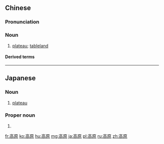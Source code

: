 ==Chinese==
{{zh-forms|[[high]]|[[plain]](s)}}

===Pronunciation===
{{zh-pron
|m=gāoyuán
|c=gou1 jyun4
|h=pfs=kô-ngièn
|mn=qz:ko͘-goân/tw,xm,zz:ko-goân
|cat=n
}}

===Noun===
{{zh-noun}}

# [[plateau]]; [[tableland]] {{zh-mw|片}}

====Derived terms====
{{zh-der|黃土高原|蒙古高原|青藏高原}}

{{zh-cat|Geography|Elementary}}

----

==Japanese==
{{ja-kanjitab|こう|げん|yomi=o}}

===Noun===
{{ja-noun|こうげん}}

# [[plateau]]

===Proper noun===
{{ja-kanjitab|たか|はら|yomi=k}}

{{ja-pos|たかはら|proper}}

# {{surname|lang=ja|sort=たかはら}}

[[fr:高原]]
[[ko:高原]]
[[hu:高原]]
[[mg:高原]]
[[ja:高原]]
[[pl:高原]]
[[ru:高原]]
[[zh:高原]]